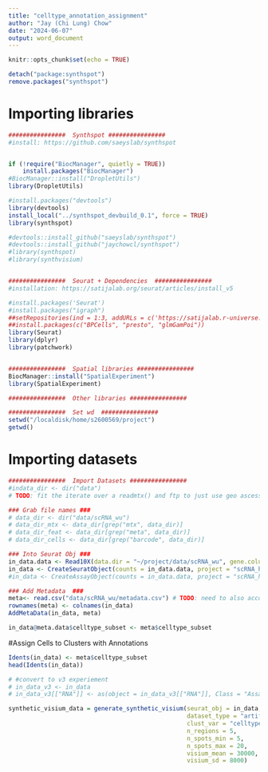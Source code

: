 ```yaml
---
title: "celltype_annotation_assignment"
author: "Jay (Chi Lung) Chow"
date: "2024-06-07"
output: word_document
---
```


```r
knitr::opts_chunk$set(echo = TRUE)
```

```r

detach("package:synthspot")
remove.packages("synthspot")


```


# Importing libraries

```r

################  Synthspot ################
#install: https://github.com/saeyslab/synthspot


if (!require("BiocManager", quietly = TRUE))
    install.packages("BiocManager")
#BiocManager::install("DropletUtils")
library(DropletUtils)

#install.packages("devtools")
library(devtools)
install_local("../synthspot_devbuild_0.1", force = TRUE)
library(synthspot)

#devtools::install_github("saeyslab/synthspot")
#devtools::install_github("jaychowcl/synthspot")
#library(synthspot)
#library(synthvisium)


################  Seurat + Dependencies  ################
#installation: https://satijalab.org/seurat/articles/install_v5

#install.packages('Seurat')
#install.packages("igraph")
##setRepositories(ind = 1:3, addURLs = c('https://satijalab.r-universe.dev', 'https://bnprks.r-universe.dev/'))
##install.packages(c("BPCells", "presto", "glmGamPoi"))
library(Seurat)
library(dplyr)
library(patchwork)


################  Spatial libraries ################
BiocManager::install("SpatialExperiment")
library(SpatialExperiment)

################  Other libraries ################  

################  Set wd  ################  
setwd("/localdisk/home/s2600569/project")
getwd()

```
# Importing datasets

```r

################  Import Datasets ################  
#indata_dir <- dir("data")
# TODO: fit the iterate over a readmtx() and ftp to just use geo ascessions https://github.com/satijalab/seurat/issues/4096

### Grab file names ###
# data_dir <- dir("data/scRNA_wu") 
# data_dir_mtx <- data_dir[grep("mtx", data_dir)]
# data_dir_feat <- data_dir[grep("meta", data_dir)]
# data_dir_cells <- data_dir[grep("barcode", data_dir)]

### Into Seurat Obj ###
in_data.data <- Read10X(data.dir = "~/project/data/scRNA_wu", gene.column=1) # TODO: need to also account for diff gene column. see https://github.com/satijalab/seurat/issues/1388
in_data <- CreateSeuratObject(counts = in_data.data, project = "scRNA_humanbreastcancer", min.cells = 3, min.features = 200)# TODO: ask if need to alter min.cells and min.features
#in_data <- CreateAssayObject(counts = in_data.data, project = "scRNA_humanbreastcancer", min.cells = 3, min.features = 200)

### Add Metadata  ###
meta<- read.csv("data/scRNA_wu/metadata.csv") # TODO: need to also account for diff metadata file
rownames(meta) <- colnames(in_data)
AddMetaData(in_data, meta)

in_data@meta.data$celltype_subset <- meta$celltype_subset

```

#Assign Cells to Clusters with Annotations

```r

Idents(in_data) <- meta$celltype_subset
head(Idents(in_data))

```
```r
# #convert to v3 experiement
# in_data_v3 <- in_data
# in_data_v3[["RNA"]] <- as(object = in_data_v3[["RNA"]], Class = "Assay")

synthetic_visium_data = generate_synthetic_visium(seurat_obj = in_data, 
                                                  dataset_type = "artificial_uniform_distinct", 
                                                  clust_var = "celltype_subset", 
                                                  n_regions = 5, 
                                                  n_spots_min = 5, 
                                                  n_spots_max = 20, 
                                                  visium_mean = 30000, 
                                                  visium_sd = 8000)




```

